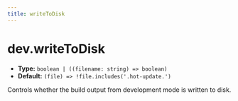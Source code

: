 ```yaml
---
title: writeToDisk
---
```


# dev.writeToDisk

- **Type:** `boolean | ((filename: string) => boolean)`
- **Default:** `(file) => !file.includes('.hot-update.')`

Controls whether the build output from development mode is written to disk.


<RsbuildConfig configName="dev.writeToDisk" />
